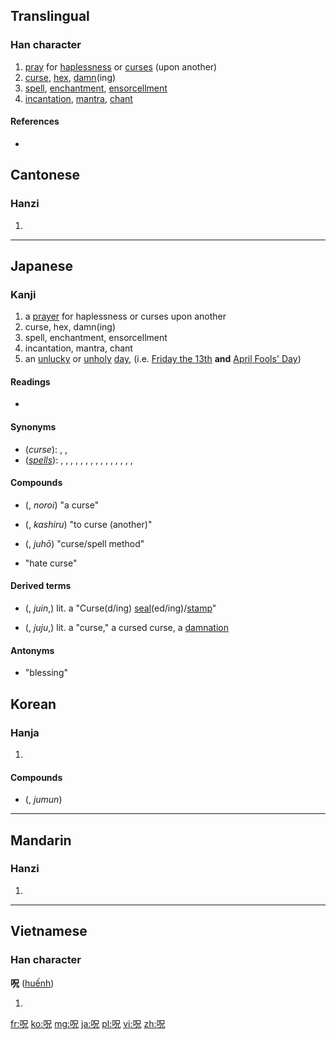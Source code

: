 ==Translingual==

===Han character===
{{Han char|rn=30|rad=口|as=05|sn=8|four=|canj=口口竹山 (RRHU)}}

# [[pray]] for [[haplessness]] or [[curse]]s (upon another)
# [[curse]], [[hex]], [[damn]](ing)
# [[spell]], [[enchantment]], [[ensorcell]]ment
# [[incantation]], [[mantra]], [[chant]]

====References====
* {{Han ref|kx=0182.020|dkj=03443|dj=0401.020|hdz=10601.030|uh=546A|ud=21610}}

==Cantonese==

===Hanzi===
{{yue-hanzi|jyut=|y=juk1}}

# {{rfdef|lang=yue|sort=示05}}

----

==Japanese==

===Kanji===
{{ja-kanji|grade=|rs=口05}}

# a [[prayer]] for haplessness or curses upon another
# curse, hex, damn(ing)
# spell, enchantment, ensorcellment
# incantation, mantra, chant
# an [[unlucky]] or [[unholy]] [[day]], (i.e. [[Friday the thirteenth|Friday the 13th]] '''and''' [[April Fools' Day]])

====Readings====
* {{ja-readings|on={{l|ja|じゅ}} (ju), {{l|ja|しゅう}} (shū)|kun={{l|ja|のろう}} (norou), {{l|ja|のろい}} (noroi)}}

====Synonyms====
* (''curse''): {{l|ja|咒}}, {{l|ja|詛}}, {{l|ja|诅}}
* (''[[spell]]s''): {{l|ja|呪}}, {{l|ja|呪縛}}, {{l|ja|呪文}}, {{l|ja|呪咒}}, {{l|ja|咒}}, {{l|ja|咒縛}}, {{l|ja|祝呪}}, {{l|ja|祝}}, {{l|ja|祝縛}}, {{l|ja|祝文}}, {{l|ja|祝福}}, {{l|ja|福}}, {{l|ja|福縛}}, {{l|ja|呪縛を解く}}, {{l|ja|祝福する}}, {{l|ja|呪縛する}}

====Compounds====
* {{l|ja|呪い}} ({{l|ja|のろい}}, ''noroi'') "a curse"
* {{l|ja|呪る}} ({{l|ja|かしる}}, ''kashiru'') "to curse (another)" 
* {{l|ja|呪法}} ({{l|ja|じゅほう}}, ''juhō'') "curse/spell method"
* {{l|ja|呪怨}} "hate curse"

====Derived terms====
* {{l|ja|呪印}} ({{l|ja|じゅいん}}, ''juin'',) lit. a "Curse(d/ing) [[seal]](ed/ing)/[[stamp]]"
* {{l|ja|呪咒}} ({{l|ja|じゅじゅ}}, ''juju'',) lit. a "curse," a cursed curse, a [[damnation]]

====Antonyms====
* {{l|ja|祝}} "blessing"

==Korean==

===Hanja===
{{ko-hanja|hangeul=[[주]]|rv=ju|mr=chu}}

# {{rfdef|lang=ko|sort=口05}}

====Compounds====
* {{l|ja|呪文}} ({{l|ko|주문}}, ''jumun'')

----

==Mandarin==

===Hanzi===
{{cmn-hanzi|pin=[[zhòu]] ([[zhou4]])|wg=chou<sup>4</sup>}}

# {{rfdef|lang=cmn|sort=口05}}

----

==Vietnamese==

===Han character===
'''呪''' ([[huếnh]])

# {{rfdef|lang=vi}}

[[fr:呪]]
[[ko:呪]]
[[mg:呪]]
[[ja:呪]]
[[pl:呪]]
[[vi:呪]]
[[zh:呪]]